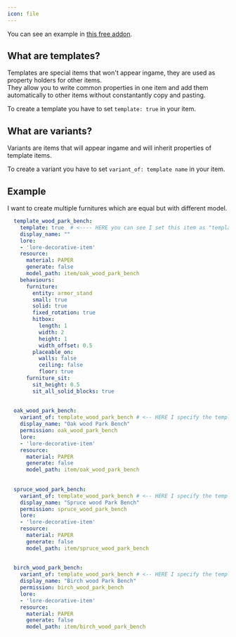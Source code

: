 ```yaml
---
icon: file
---
```


You can see an example in [this free addon](https://www.spigotmc.org/resources/furniture-more-furniture-for-itemsadder.93193/).

## What are templates?

Templates are special items that won't appear ingame, they are used as property holders for other items.\
They allow you to write common properties in one item and add them automatically to other items without constantantly copy and pasting.

To create a template you have to set `template: true` in your item.

## What are variants?

Variants are items that will appear ingame and will inherit properties of template items.

To create a variant you have to set `variant_of: template name` in your item.

## Example

I want to create multiple furnitures which are equal but with different model.

```yaml
  template_wood_park_bench:
    template: true  # <---- HERE you can see I set this item as "template"
    display_name: ""
    lore:
    - 'lore-decorative-item'
    resource:
      material: PAPER
      generate: false
      model_path: item/oak_wood_park_bench
    behaviours:
      furniture:
        entity: armor_stand
        small: true
        solid: true
        fixed_rotation: true
        hitbox:
          length: 1
          width: 2
          height: 1
          width_offset: 0.5
        placeable_on:
          walls: false
          ceiling: false
          floor: true
      furniture_sit:
        sit_height: 0.5
        sit_all_solid_blocks: true
        
        
  oak_wood_park_bench:
    variant_of: template_wood_park_bench # <-- HERE I specify the template to inherit
    display_name: "Oak wood Park Bench"
    permission: oak_wood_park_bench
    lore:
    - 'lore-decorative-item'
    resource:
      material: PAPER
      generate: false
      model_path: item/oak_wood_park_bench
      
      
  spruce_wood_park_bench:
    variant_of: template_wood_park_bench # <-- HERE I specify the template to inherit
    display_name: "Spruce wood Park Bench"
    permission: spruce_wood_park_bench
    lore:
    - 'lore-decorative-item'
    resource:
      material: PAPER
      generate: false
      model_path: item/spruce_wood_park_bench
      
      
  birch_wood_park_bench:
    variant_of: template_wood_park_bench # <-- HERE I specify the template to inherit
    display_name: "Birch wood Park Bench"
    permission: birch_wood_park_bench
    lore:
    - 'lore-decorative-item'
    resource:
      material: PAPER
      generate: false
      model_path: item/birch_wood_park_bench
```
